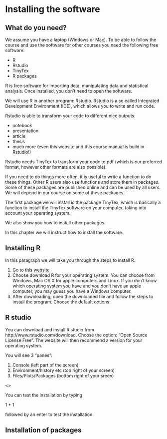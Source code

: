 # Installing the software

## What do you need?


We assume you have a laptop (Windows or Mac). To be able to follow the course and use the software for other courses you need the following free software:

- R
- Rstudio
- TinyTex
- R packages

R is free software for importing data, manipulating data and statistical analysis. Once installed, you don't need to open the software.

We will use R in another program: Rstudio. Rstudio is a so called Integrated Development Environment (IDE), which allows you to write and run code.

Rstudio is able to transform your code to different nice outputs:

- notebook
- presentation
- article
- thesis
- much more (even this website and this course manual is build in Rstudio!)

Rstudio needs TinyTex to transform your code to pdf (which is our preferred format, however other formats are also possible).

If you need to do things more often, it is useful to write a function to do these things. Other R users also use functions and store them in packages. Some of these packages are published online and can be used by all users. We will depend in our course on some of these packages.

The first package we will install is the package TinyTex, which is basically a function to install the TinyTex software on your computer, taking into account your operating system.

We also show you how to install other packages.

In this chapter we will instruct how to install the software.


## Installing R

In this paragraph we will take you through the steps to install R.

1. Go to this [website](https://mirror.lyrahosting.com/CRAN/)
2. Choose download R for your operating system. You can choose from Windows, Mac OS X for apple computers and Linux. If you don't know which operating system you have and you don't have an apple computer, you may guess you have a Windows computer.
3. After downloading, open the downloaded file and follow the steps to install the program. Choose the default options.


## R studio

You can download and install R studio from http://www.rstudio.com/download. Choose the option: "Open Source License Free". The website will then recommend a version for your operating system.

You will see 3 "panes":

1. Console (left part of the screen)
2. Environment/history etc (top right of your screen)
3. Files/Plots/Packages (bottom right of your sreen)

<<PRINT SCREEN INVOEGEN>>

You can test the installation by typing

1 + 1 

followed by an enter to test the installation


## Installation of packages





